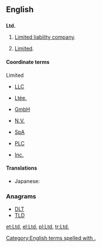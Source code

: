 ==English==

==={{abbreviation}}===
'''Ltd.'''

# {{British}} [[limited liability company|Limited liability company]].
# [[limited|Limited]].

====Coordinate terms====
;Limited
* [[LLC]] {{qualifier|English}}
* {{sense|Canada}} [[Ltée.]] {{qualifier|French}}
* {{sense|Germany}} [[GmbH]] {{qualifier|German}}
* {{sense|Netherlands}} [[N.V.]] {{qualifier|Dutch}}
* {{sense|Spain}} [[SpA]] {{qualifier|Spanish}}
* {{sense|UK}} [[PLC]] {{qualifier|English}}
* {{sense|USA}} [[Inc.]] {{qualifier|English}}

====Translations====
{{trans-top}}
* Japanese: {{t|ja|有}}
{{trans-bottom}}

===Anagrams===
* [[DLT#English|DLT]] 
* [[TLD#English|TLD]]

[[Category:English terms spelled with .]]
[[et:Ltd.]]
[[el:Ltd.]]
[[pl:Ltd.]]
[[tr:Ltd.]]